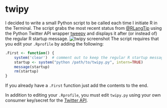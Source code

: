 # twipy

I decided to write a small Python script to be called each time I initiate R in the Terminal.
The script grabs the most recent status from [@RLangTip](https://twitter.com/RLangTip) using the Python Twitter API wrapper [tweepy](https://github.com/tweepy/tweepy) and displays it after (or instead of) the regular R startup message.
![twipy screenshot](./R_screenshot.png)
The script requires that you edit your `.Rprofile` by adding the following:
```r
.First <- function() {
	system('clear')  # comment out to keep the regular R startup message
	startup <- system("python /path/to/twipy.py", intern=TRUE)
	message(startup)
	rm(startup)
}
```
If you already have a `.First` function just add the contents to the end.

In addition to editing your `.Rprofile`, you must edit `twipy.py` using your own consumer key/secret for the [Twitter API](https://dev.twitter.com).
